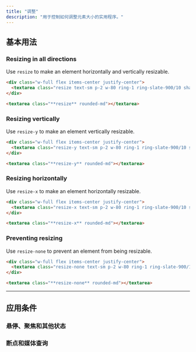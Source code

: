 ```yaml
---
title: "调整"
description: "用于控制如何调整元素大小的实用程序。"
---
```




## 基本用法

### Resizing in all directions

Use `resize` to make an element horizontally and vertically resizable.

```html {{ example: { hint: 'Drag the textarea handle in the demo to see the expected behaviour' } }}
<div class="w-full flex items-center justify-center">
  <textarea class="resize text-sm p-2 w-80 ring-1 ring-slate-900/10 shadow-sm rounded-md dark:bg-slate-800 dark:ring-0 dark:highlight-white/5" rows="3"></textarea>
</div>
```

```html
<textarea class="**resize** rounded-md"></textarea>
```

### Resizing vertically

Use `resize-y` to make an element vertically resizable.

```html {{ example: { hint: 'Drag the textarea handle in the demo to see the expected behaviour' } }}
<div class="w-full flex items-center justify-center">
  <textarea class="resize-y text-sm p-2 w-80 ring-1 ring-slate-900/10 shadow-sm rounded-md dark:bg-slate-800 dark:ring-0 dark:highlight-white/5" rows="3"></textarea>
</div>
```

```html
<textarea class="**resize-y** rounded-md"></textarea>
```

### Resizing horizontally

Use `resize-x` to make an element horizontally resizable.

```html {{ example: { hint: 'Drag the textarea handle in the demo to see the expected behaviour' } }}
<div class="w-full flex items-center justify-center">
  <textarea class="resize-x text-sm p-2 w-80 ring-1 ring-slate-900/10 shadow-sm rounded-md dark:bg-slate-800 dark:ring-0 dark:highlight-white/5" rows="3"></textarea>
</div>
```

```html
<textarea class="**resize-x** rounded-md"></textarea>
```

### Preventing resizing

Use `resize-none` to prevent an element from being resizable.

```html {{ example: { hint: 'Notice that the textarea handle is gone' } }}
<div class="w-full flex items-center justify-center">
  <textarea class="resize-none text-sm p-2 w-80 ring-1 ring-slate-900/10 shadow-sm rounded-md dark:bg-slate-800 dark:ring-0 dark:highlight-white/5" rows="3"></textarea>
</div>
```

```html
<textarea class="**resize-none** rounded-md"></textarea>
```

---

## <Heading ignore>应用条件</Heading>

### <Heading ignore>悬停、聚焦和其他状态</Heading>

<HoverFocusAndOtherStates defaultClass="resize-none" featuredClass="resize" />

### <Heading ignore>断点和媒体查询</Heading>

<BreakpointsAndMediaQueries defaultClass="resize-none" featuredClass="resize" />
